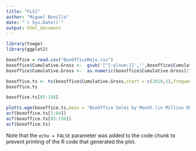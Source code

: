 ```yaml
---
title: "FLS1"
author: "Miguel Bonilla"
date: "`r Sys.Date()`"
output: html_document
---
```


```r
library(tswge)
library(ggplot2)
```

```r
boxoffice = read.csv("BoxOfficeMojo.csv")
boxoffice$Cumulative.Gross <-  gsub('[^[:alnum:]]','',boxoffice$Cumulative.Gross)
boxoffice$Cumulative.Gross <-  as.numeric(boxoffice$Cumulative.Gross)/1000000 #in Millions
```
```r
boxoffice.ts <- ts(boxoffice$Cumulative.Gross,start = c(2010,1),frequency = 12)
boxoffice.ts
```
```r
boxoffice.ts[85:156]
```


```r
plotts.wge(boxoffice.ts,main = "BoxOffice Sales by Month (in Million USD)",ylab = "BoxOffice Gross (in million USD)")
acf(boxoffice.ts[1:84])
acf(boxoffice.ts[85:156])
acf(boxoffice.ts)
```

Note that the `echo = FALSE` parameter was added to the code chunk to prevent printing of the R code that generated the plot.
